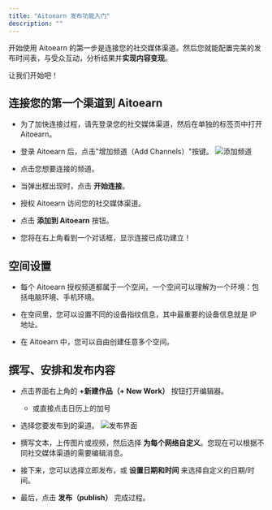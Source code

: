 ```yaml
---
title: "Aitoearn 发布功能入门"
description: ""
---
```


<UpdatedAt />


开始使用 Aitoearn 的第一步是连接您的社交媒体渠道。然后您就能配置完美的发布时间表，与受众互动，分析结果并**实现内容变现**。

让我们开始吧！

## 连接您的第一个渠道到 Aitoearn

- 为了加快连接过程，请先登录您的社交媒体渠道，然后在单独的标签页中打开 Aitoearn。
- 登录 Aitoearn 后，点击"增加频道（Add Channels）"按键。
![添加频道](../../../photo/add-channel.png)

- 点击您想要连接的频道。
- 当弹出框出现时，点击 **开始连接**。
- 授权 Aitoearn 访问您的社交媒体渠道。
- 点击 **添加到 Aitoearn** 按钮。
- 您将在右上角看到一个对话框，显示连接已成功建立！


## 空间设置

- 每个 Aitoearn 授权频道都属于一个空间，一个空间可以理解为一个环境：包括电脑环境、手机环境。

- 在空间里，您可以设置不同的设备指纹信息，其中最重要的设备信息就是 IP 地址。

- 在 Aitoearn 中，您可以自由创建任意多个空间。

## 撰写、安排和发布内容

<a id="compose-schedule-publish"></a>

- 点击界面右上角的 **+新建作品（+ New Work）** 按钮打开编辑器。
    - 或直接点击日历上的加号
- 选择您要发布到的渠道。
![发布界面](../../../photo/publish.png)

- 撰写文本，上传图片或视频，然后选择 **为每个网络自定义**。您现在可以根据不同社交媒体渠道的需要编辑消息。
- 接下来，您可以选择立即发布，或 **设置日期和时间** 来选择自定义的日期/时间。
- 最后，点击 **发布（publish）** 完成过程。



